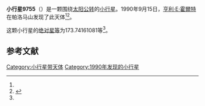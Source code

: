 {{Infobox planet
| bgcolour = #FFFFC0
| name = 9755
| symbol = 
| image = 
| caption = 
| discovery = yes
| discovery_ref = 
| discoverer = [[亨利·E·霍爾特|亨利·E·霍爾特]]
| discovery_site = [[帕洛马山|帕洛马山]] 
| discovered = 1990年9月15日
| designations = yes
| mp_name = 
| named_after = 
| alt_names = 1990 RR2/ 1975 XH4 / 1977 FM2
| mp_category = [[主带小行星|主带小行星]]
| orbit_ref = <ref name="a">[http://ssd.jpl.nasa.gov/sbdb.cgi?sstr=9755 9755] {{Wayback|url=http://ssd.jpl.nasa.gov/sbdb.cgi?sstr=9755 |date=20210717071747 }}，小行星數據庫瀏覽器（JPL Small-Body Database Browser）－[[美国国家航空航天局|美国国家航空航天局]]喷气推进实验室</ref>
| epoch = 2456400.5 (2013年4月18日更新)
| aphelion = {{convert|2.795995979567456|AU|km|3|abbr=on|lk=out}}
| perihelion = {{convert|2.120480968038903|AU|km|3|abbr=on}}
| semimajor = {{convert|2.45823847380318|AU|km|3|abbr=on}}
| eccentricity = 0.137398185
| period = 1407.778876 [[日|日]]<br />3.85[[儒略年|儒略年]]
| avg_speed = 
| inclination = 6.666711197978339
| asc_node = 193.4510995979122
| mean_anomaly = 
| arg_peri = 173.74161081
| satellites = 
| physical_characteristics = yes
| dimensions = 
| mass = 
| density = 
| surface_grav = 
| escape_velocity = 
| sidereal_day = 
| axial_tilt = 
| pole_ecliptic_lat = 
| pole_ecliptic_lon = 
| albedo = 
| temperatures= 
| temp_name1 = 
| mean_temp_1 = 
| max_temp_1 = 
| temp_name2 = 
| max_temp_2 = 
| spectral_type = 
| abs_magnitude = 173.74161081
}}

'''小行星9755'''（{{lang-en|9755}}）是一颗围绕[[太阳|太阳]][[公转|公转]]的[[小行星|小行星]]。1990年9月15日，[[亨利·E·霍爾特|亨利·E·霍爾特]]在帕洛马山发现了此天体<ref name="a" /><ref>{{cite news|title=小行星列表|url=http://cfa-www.harvard.edu/iau/lists/NumberedMPs.txt|accessdate=2013-07-08|newspaper=哈佛大学|archive-date=2008-05-17|archive-url=https://web.archive.org/web/20080517010638/http://cfa-www.harvard.edu/iau/lists/NumberedMPs.txt|dead-url=no}}</ref>。

这颗小行星的[[绝对星等|绝对星等]]为173.74161081等<ref name="a" />。

==参考文献==
{{reflist}}
{{Minor Planet Number|[[小行星9754|小行星9754]]|[[小行星9756|小行星9756]]}}

{{小天体}}

[[Category:小行星带天体|Category:小行星带天体]]
[[Category:1990年发现的小行星|Category:1990年发现的小行星]]

{{asteroid-stub}}